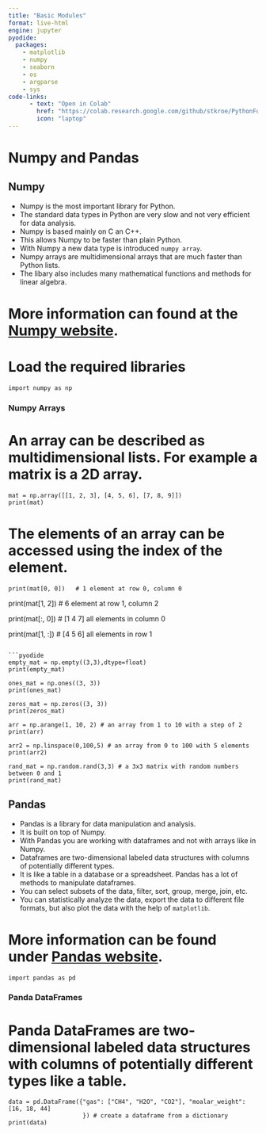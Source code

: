 ```yaml
---
title: "Basic Modules"
format: live-html
engine: jupyter
pyodide:
  packages:
    - matplotlib
    - numpy
    - seaborn
    - os 
    - argparse
    - sys
code-links:
      - text: "Open in Colab"
        href: "https://colab.research.google.com/github/stkroe/PythonForChemists/blob/main/course/chapters/Python/BasicsModules.ipynb"
        icon: "laptop"
---
```



# Numpy and Pandas {.unnumbered}


## Numpy {.unnumbered}
- Numpy is the most important library for Python. 
- The standard data types in Python are very slow and not very efficient for data analysis. 
- Numpy is based mainly on C an C++. 
- This allows Numpy to be faster than plain Python. 
- With Numpy a new data type is introduced `numpy array`. 
- Numpy arrays are multidimensional arrays that are much faster than Python lists. 
- The libary also includes many mathematical functions and methods for linear algebra. 


# More information can found at the [Numpy website](https://numpy.org/).


# Load the required libraries

```pyodide
import numpy as np
```

###  Numpy Arrays {.unnumbered}


# An array can be described as multidimensional lists. For example a matrix is a 2D array.

```pyodide
mat = np.array([[1, 2, 3], [4, 5, 6], [7, 8, 9]])
print(mat)
```

# The elements of an array can be accessed using the index of the element. 

```pyodide
print(mat[0, 0])   # 1 element at row 0, column 0
```

print(mat[1, 2])  # 6 element at row 1, column 2


print(mat[:, 0])  # [1 4 7] all elements in column 0


print(mat[1, :])  # [4 5 6] all elements in row 1
```

```pyodide
empty_mat = np.empty((3,3),dtype=float)
print(empty_mat)
```

```pyodide
ones_mat = np.ones((3, 3))
print(ones_mat)
```

```pyodide
zeros_mat = np.zeros((3, 3))
print(zeros_mat)
```

```pyodide
arr = np.arange(1, 10, 2) # an array from 1 to 10 with a step of 2
print(arr)
```

```pyodide
arr2 = np.linspace(0,100,5) # an array from 0 to 100 with 5 elements
print(arr2)
```
```pyodide
rand_mat = np.random.rand(3,3) # a 3x3 matrix with random numbers between 0 and 1
print(rand_mat)
```




## Pandas {.unnumbered}


- Pandas is a library for data manipulation and analysis. 
- It is built on top of Numpy. 
- With Pandas you are working with dataframes and not with arrays like in Numpy. 
- Dataframes are two-dimensional labeled data structures with columns of potentially different types.
- It is like a table in a database or a spreadsheet. Pandas has a lot of methods to manipulate dataframes. 
- You can select subsets of the data, filter, sort, group, merge, join, etc. 
- You can statistically analyze the data, export the data to different file formats, but also plot the data with the help of `matplotlib`.


# More information can be found under [Pandas website](https://pandas.pydata.org/).

```pyodide
import pandas as pd
```




### Panda DataFrames {.unnumbered}


# Panda DataFrames are two-dimensional labeled data structures with columns of potentially different types like a table.

```pyodide
data = pd.DataFrame({"gas": ["CH4", "H2O", "CO2"], "moalar_weight": [16, 18, 44]
                     }) # create a dataframe from a dictionary
print(data)
```




